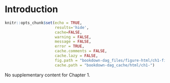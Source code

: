 # Introduction {#chapter-1}

```{r, include=FALSE}
knitr::opts_chunk$set(echo = TRUE,
                      results='hide', 
                      cache=FALSE, 
                      warning = FALSE,
                      message = FALSE,
                      error = TRUE,
                      cache.comments = FALSE,
                      cache.lazy = FALSE,
                      fig.path = "bookdown-dag_files/figure-html/ch1-fig-",
                      cache.path = "bookdown-dag_cache/html/ch1-")

```

No supplementary content for Chapter 1.
